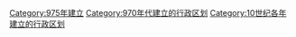 {{Cat topic in year| topic=建立的行政区划|year=975}}
[[Category:975年建立|Category:975年建立]]
[[Category:970年代建立的行政区划|Category:970年代建立的行政区划]]
[[Category:10世纪各年建立的行政区划|Category:10世纪各年建立的行政区划]]